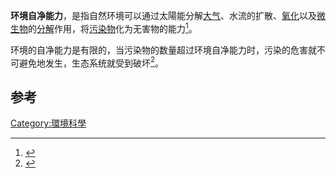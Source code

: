 '''环境自净能力'''，是指自然环境可以通过太陽能分解[[大气|大气]]、水流的扩散、[[氧化|氧化]]以及[[微生物|微生物]]的[[分解|分解]]作用，将[[污染物|污染物]]化为无害物的能力<ref>{{Cite book|title=工业企业管理简明词典|last=兰州企业管理协会，甘肃工业大学工业企业管理教研室编|first=|publisher=兰州：甘肃人民出版社|year=|isbn=1981.10|location=|pages=443}}</ref>。

环境的自净能力是有限的，当污染物的数量超过环境自净能力时，污染的危害就不可避免地发生，生态系统就受到破坏<ref>{{Cite book|title=现代环境科学概论|last=卢昌义著|first=|publisher=厦门：厦门大学出版社|year=2014年8月|isbn=978-7-5615-5174-5|location=|pages=2}}</ref>。

==参考==
{{reflist}}
{{环境小作品}}
[[Category:環境科學|Category:環境科學]]
